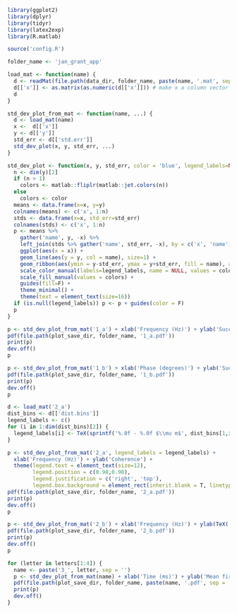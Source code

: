 ```r
library(ggplot2)
library(dplyr)
library(tidyr)
library(latex2exp)
library(R.matlab)

source('config.R')
```

```r
folder_name <- 'jan_grant_app'

load_mat <- function(name) {
  d <- readMat(file.path(data_dir, folder_name, paste(name, '.mat', sep = '')))
  d[['x']] <- as.matrix(as.numeric(d[['x']])) # make x a column vector
  d
}

std_dev_plot_from_mat <- function(name, ...) {
  d <- load_mat(name)
  x <-  d[['x']]
  y <- d[['y']]
  std_err <- d[['std.err']]
  std_dev_plot(x, y, std_err, ...)
}

std_dev_plot <- function(x, y, std_err, color = 'blue', legend_labels=NULL) {
  n <- dim(y)[2]
  if (n > 1)
    colors <- matlab::fliplr(matlab::jet.colors(n))
  else
    colors <- color
  means <- data.frame(x=x, y=y)
  colnames(means) <- c('x', 1:n)
  stds <- data.frame(x=x, std_err=std_err)
  colnames(stds) <- c('x', 1:n)
  p <- means %>% 
    gather('name', y, -x) %>%
    left_join(stds %>% gather('name', std_err, -x), by = c('x', 'name')) %>%
    ggplot(aes(x = x)) +
    geom_line(aes(y = y, col = name), size=1) +
    geom_ribbon(aes(ymin = y-std_err, ymax = y+std_err, fill = name), alpha=0.2) +
    scale_color_manual(labels=legend_labels, name = NULL, values = colors) +
    scale_fill_manual(values = colors) +
    guides(fill=F) +
    theme_minimal() +
    theme(text = element_text(size=16))
  if (is.null(legend_labels)) p <- p + guides(color = F)
  p
}
```

```r
p <- std_dev_plot_from_mat('1_a') + xlab('Frequency (Hz)') + ylab('Success rate')
pdf(file.path(plot_save_dir, folder_name, '1_a.pdf'))
print(p)
dev.off()
p
```

```r
p <- std_dev_plot_from_mat('1_b') + xlab('Phase (degrees)') + ylab('Success rate')
pdf(file.path(plot_save_dir, folder_name, '1_b.pdf'))
print(p)
dev.off()
p
```

```r
d <- load_mat('2_a')
dist_bins <- d[['dist.bins']]
legend_labels <- c()
for (i in 1:dim(dist_bins)[2]) {
  legend_labels[i] <- TeX(sprintf('%.0f - %.0f $\\mu m$', dist_bins[1,i], dist_bins[2,i]))
}

p <- std_dev_plot_from_mat('2_a', legend_labels = legend_labels) +
  xlab('Frequency (Hz)') + ylab('Coherence') + 
  theme(legend.text = element_text(size=12), 
        legend.position = c(0.98,0.98),
        legend.justification = c('right', 'top'),
        legend.box.background = element_rect(inherit.blank = T, linetype = 1, color = 'grey'))
pdf(file.path(plot_save_dir, folder_name, '2_a.pdf'))
print(p)
dev.off()
p
```

```r
p <- std_dev_plot_from_mat('2_b') + xlab('Frequency (Hz)') + ylab(TeX('$\\sigma$ (mm)'))
pdf(file.path(plot_save_dir, folder_name, '2_b.pdf'))
print(p)
dev.off()
p
```

```r
for (letter in letters[1:4]) {
  name <- paste('3_', letter, sep = '')
  p <- std_dev_plot_from_mat(name) + xlab('Time (ms)') + ylab('Mean firing rate (Hz)')
  pdf(file.path(plot_save_dir, folder_name, paste(name, '.pdf', sep = '')))
  print(p)
  dev.off()
}
```